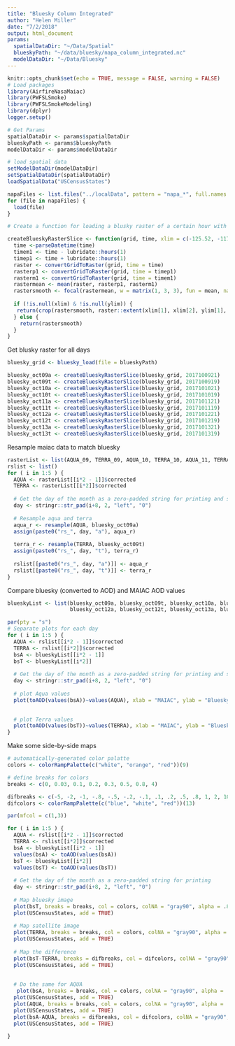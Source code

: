 ```yaml
---
title: "Bluesky Column Integrated"
author: "Helen Miller"
date: "7/2/2018"
output: html_document
params:
  spatialDataDir: "~/Data/Spatial"
  blueskyPath: "~/data/bluesky/napa_column_integrated.nc"
  modelDataDir: "~/Data/Bluesky"
---
```

```r
knitr::opts_chunk$set(echo = TRUE, message = FALSE, warning = FALSE)
# Load packages
library(AirfireNasaMaiac)
library(PWFSLSmoke)
library(PWFSLSmokeModeling)
library(dplyr)
logger.setup()

# Get Params
spatialDataDir <- params$spatialDataDir
blueskyPath <- params$blueskyPath
modelDataDir <- params$modelDataDir

# load spatial data
setModelDataDir(modelDataDir)
setSpatialDataDir(spatialDataDir)
loadSpatialData("USCensusStates")

napaFiles <- list.files("../localData", pattern = "napa_*", full.names = TRUE)
for (file in napaFiles) {
  load(file)
}


```


```r
# Create a function for loading a blusky raster of a certain hour with smoothing from grid

createBlueskyRasterSlice <- function(grid, time, xlim = c(-125.52, -117.03), ylim = c(36.52, 41.78)){
  time <-parseDatetime(time)
  timem1 <- time - lubridate::hours(1)
  timep1 <- time + lubridate::hours(1)
  raster <- convertGridToRaster(grid, time = time)
  rasterp1 <- convertGridToRaster(grid, time = timep1)
  rasterm1 <- convertGridToRaster(grid, time = timem1)
  rastermean <- mean(raster, rasterp1, rasterm1)
  rastersmooth <- focal(rastermean, w = matrix(1, 3, 3), fun = mean, na.rm = TRUE)
  
  if (!is.null(xlim) & !is.null(ylim)) {
   return(crop(rastersmooth, raster::extent(xlim[1], xlim[2], ylim[1], ylim[2]))) 
  } else {
    return(rastersmooth)
  }
}

```

Get blusky raster for all days

```r
bluesky_grid <- bluesky_load(file = blueskyPath)

bluesky_oct09a <- createBlueskyRasterSlice(bluesky_grid, 2017100921)
bluesky_oct09t <- createBlueskyRasterSlice(bluesky_grid, 2017100919)
bluesky_oct10a <- createBlueskyRasterSlice(bluesky_grid, 2017101021)
bluesky_oct10t <- createBlueskyRasterSlice(bluesky_grid, 2017101019)
bluesky_oct11a <- createBlueskyRasterSlice(bluesky_grid, 2017101121)
bluesky_oct11t <- createBlueskyRasterSlice(bluesky_grid, 2017101119)
bluesky_oct12a <- createBlueskyRasterSlice(bluesky_grid, 2017101221)
bluesky_oct12t <- createBlueskyRasterSlice(bluesky_grid, 2017101219)
bluesky_oct13a <- createBlueskyRasterSlice(bluesky_grid, 2017101321)
bluesky_oct13t <- createBlueskyRasterSlice(bluesky_grid, 2017101319)

```
Resample maiac data to match bluesky

```r
rasterList <- list(AQUA_09, TERRA_09, AQUA_10, TERRA_10, AQUA_11, TERRA_11, AQUA_12, TERRA_12, AQUA_13, TERRA_13)
rslist <- list()
for ( i in 1:5 ) {
  AQUA <- rasterList[[i*2 - 1]]$corrected
  TERRA <- rasterList[[i*2]]$corrected
  
  # Get the day of the month as a zero-padded string for printing and selecting the correct value from monitoring data
  day <- stringr::str_pad(i+8, 2, "left", "0")
  
  # Resample aqua and terra
  aqua_r <- resample(AQUA, bluesky_oct09a)
  assign(paste0("rs_", day, "a"), aqua_r)
  
  terra_r <- resample(TERRA, bluesky_oct09t)
  assign(paste0("rs_", day, "t"), terra_r)
  
  rslist[[paste0("rs_", day, "a")]] <- aqua_r
  rslist[[paste0("rs_", day, "t")]] <- terra_r
}
```

Compare bluesky (converted to AOD) and MAIAC AOD values

```r
blueskyList <- list(bluesky_oct09a, bluesky_oct09t, bluesky_oct10a, bluesky_oct10t, bluesky_oct11a, bluesky_oct11t,
                    bluesky_oct12a, bluesky_oct12t, bluesky_oct13a, bluesky_oct13t)

par(pty = "s")
# Separate plots for each day
for ( i in 1:5 ) {
  AQUA <- rslist[[i*2 - 1]]$corrected
  TERRA <- rslist[[i*2]]$corrected
  bsA <- blueskyList[[i*2 - 1]]
  bsT <- blueskyList[[i*2]]
  
  # Get the day of the month as a zero-padded string for printing and selecting the correct value from monitoring data
  day <- stringr::str_pad(i+8, 2, "left", "0")
  
  # plot Aqua values
  plot(toAOD(values(bsA))~values(AQUA), xlab = "MAIAC", ylab = "Bluesky", main = paste0("Aqua Oct ", day), xlim = c(0, 3), ylim = c(0, 3))

  
  # plot Terra values
  plot(toAOD(values(bsT))~values(TERRA), xlab = "MAIAC", ylab = "Bluesky", main = paste0("Terra Oct ", day), xlim = c(0, 3), ylim = c(0, 3))
}
```


Make some side-by-side maps

```r
# automatically-generated color palatte
colors <- colorRampPalette(c("white", "orange", "red"))(9)

# define breaks for colors
breaks <- c(0, 0.03, 0.1, 0.2, 0.3, 0.5, 0.8, 4)

difbreaks <- c(-5, -2, -1, -.8, -.5, -.2, -.1, .1, .2, .5, .8, 1, 2, 10)
difcolors <- colorRampPalette(c("blue", "white", "red"))(13)

par(mfcol = c(1,3))

for ( i in 1:5 ) {
  AQUA <- rslist[[i*2 - 1]]$corrected
  TERRA <- rslist[[i*2]]$corrected
  bsA <- blueskyList[[i*2 - 1]]
  values(bsA) <- toAOD(values(bsA))
  bsT <- blueskyList[[i*2]]
  values(bsT) <- toAOD(values(bsT))
  
  # Get the day of the month as a zero-padded string for printing
  day <- stringr::str_pad(i+8, 2, "left", "0")
  
  # Map bluesky image
  plot(bsT, breaks = breaks, col = colors, colNA = "gray90", alpha = .8, main = paste0("bluesky Oct ", day, ", 2017"), legend = FALSE)
  plot(USCensusStates, add = TRUE)
  
  # Map satellite image
  plot(TERRA, breaks = breaks, col = colors, colNA = "gray90", alpha = .8, main = paste0("TERRA ", "Oct ", day, ", 2017"), legend = FALSE)
  plot(USCensusStates, add = TRUE)
  
  # Map the difference
  plot(bsT-TERRA, breaks = difbreaks, col = difcolors, colNA = "gray90", main = "Difference in AOD bluesky to MAIAC", legend = FALSE)
  plot(USCensusStates, add = TRUE)
  
  
  # Do the same for AQUA
   plot(bsA, breaks = breaks, col = colors, colNA = "gray90", alpha = .8, main = paste0("bluesky Oct ", day, ", 2017"), legend = FALSE)
  plot(USCensusStates, add = TRUE)
  plot(AQUA, breaks = breaks, col = colors, colNA = "gray90", alpha = .8, main = paste0("AQUA ", "Oct ", day, ", 2017"), legend = FALSE)
  plot(USCensusStates, add = TRUE)
  plot(bsA-AQUA, breaks = difbreaks, col = difcolors, colNA = "gray90", main = "Difference AOD bluesky to MAIAC", legend = FALSE)
  plot(USCensusStates, add = TRUE)
  
}
```



